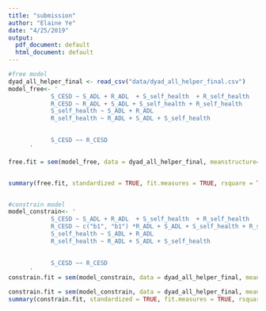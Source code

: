 ```yaml
---
title: "submission"
author: "Elaine Ye"
date: "4/25/2019"
output:
  pdf_document: default
  html_document: default
---
```


```r
#free model 
dyad_all_helper_final <- read_csv("data/dyad_all_helper_final.csv")
model_free<- '
            S_CESD ~ S_ADL + R_ADL  + S_self_health  + R_self_health 
            R_CESD ~ R_ADL + S_ADL + S_self_health + R_self_health 
            S_self_health ~ S_ADL + R_ADL
            R_self_health ~ R_ADL + S_ADL + S_self_health 
            

            S_CESD ~~ R_CESD
      '

free.fit = sem(model_free, data = dyad_all_helper_final, meanstructure=TRUE, group= "sex", estimator="MLMV")


summary(free.fit, standardized = TRUE, fit.measures = TRUE, rsquare = TRUE)


#constrain model 
model_constrain<- '
            S_CESD ~ S_ADL + R_ADL  + S_self_health  + R_self_health 
            R_CESD ~ c("b1", "b1") *R_ADL + S_ADL + S_self_health + R_self_health 
            S_self_health ~ S_ADL + R_ADL
            R_self_health ~ R_ADL + S_ADL + S_self_health 
            

            S_CESD ~~ R_CESD
      '
constrain.fit = sem(model_constrain, data = dyad_all_helper_final, meanstructure=TRUE, group= "sex", estimator = "MLMV", group.equal = c("intercepts", "regressions"))

constrain.fit = sem(model_constrain, data = dyad_all_helper_final, meanstructure=TRUE, group= "sex", estimator = "MLMV")
summary(constrain.fit, standardized = TRUE, fit.measures = TRUE, rsquare = TRUE)

```

